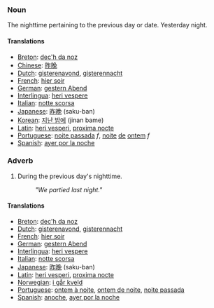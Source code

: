 === Noun ===

The nighttime pertaining to the previous day or date. Yesterday night.

==== Translations ====
*[[Breton]]: [[dec'h da noz]]
*[[Chinese]]: [[昨晚]]
*[[Dutch]]: [[gisterenavond]], [[gisterennacht]]
*[[French]]: [[hier soir]]
*[[German]]: [[gestern Abend]]
*[[Interlingua]]: [[heri vespere]]
*[[Italian]]: [[notte scorsa]]
*[[Japanese]]: [[昨晩]] (saku-ban)
*[[Korean]]: [[지난 밤에]] (jinan bame)
*[[Latin]]: [[heri vesperi]], [[proxima nocte]]
*[[Portuguese]]: [[noite passada]] ''f'', [[noite]] [[de]] [[ontem]] ''f''
*[[Spanish]]: [[ayer por la noche]]

=== Adverb ===

#During the previous day's nighttime.
#:''"We partied last night."''

==== Translations ====
*[[Breton]]: [[dec'h da noz]]
*[[Dutch]]: [[gisterenavond]], [[gisterennacht]]
*[[French]]: [[hier soir]]
*[[German]]: [[gestern Abend]]
*[[Interlingua]]: [[heri vespere]]
*[[Italian]]: [[notte scorsa]]
*[[Japanese]]: [[昨晩]] (saku-ban)
*[[Latin]]: [[heri vesperi]], [[proxima nocte]]
*[[Norwegian]]: [[i går kveld]]
*[[Portuguese]]: [[ontem à noite]], [[ontem de noite]], [[noite passada]]
*[[Spanish]]: [[anoche]], [[ayer por la noche]]